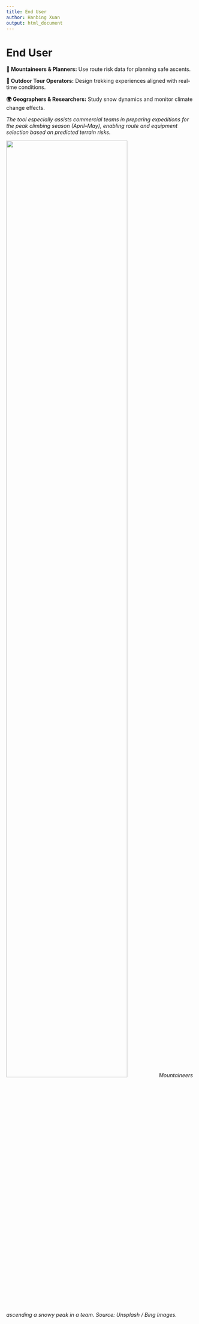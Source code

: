 ```yaml
---
title: End User
author: Hanbing Xuan
output: html_document
---
```

# End User

**🧗 Mountaineers & Planners:** Use route risk data for planning safe ascents.

**🚶 Outdoor Tour Operators:** Design trekking experiences aligned with real-time conditions.

**🌍 Geographers & Researchers:** Study snow dynamics and monitor climate change effects.

*The tool especially assists commercial teams in preparing expeditions for the peak climbing season (April–May), enabling route and equipment selection based on predicted terrain risks.*

![](https://tse4.mm.bing.net/th?id=OIP.X8VgxBHVpSmoEIWZOfifdAHaE7&pid=Api){width=80%}
*Mountaineers ascending a snowy peak in a team. Source: Unsplash / Bing Images.*